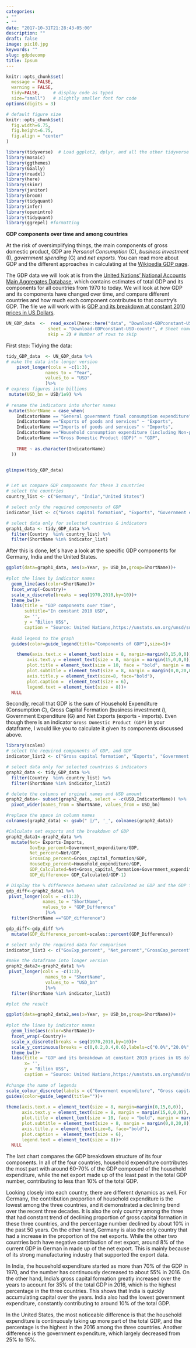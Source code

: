 ```yaml
---
categories:
- ""
- ""
date: "2017-10-31T21:28:43-05:00"
description: ""
draft: false
image: pic10.jpg
keywords: ""
slug: gdpdecomp
title: Ipsum
---
```


```r
knitr::opts_chunk$set(
  message = FALSE, 
  warning = FALSE, 
  tidy=FALSE,     # display code as typed
  size="small")   # slightly smaller font for code
options(digits = 3)

# default figure size
knitr::opts_chunk$set(
  fig.width=6.75, 
  fig.height=6.75,
  fig.align = "center"
)
```


```r
library(tidyverse)  # Load ggplot2, dplyr, and all the other tidyverse packages
library(mosaic)
library(ggthemes)
library(GGally)
library(readxl)
library(here)
library(skimr)
library(janitor)
library(broom)
library(tidyquant)
library(infer)
library(openintro)
library(tidyquant)
library(ggrepel) #formatting
```

**GDP components over time and among countries**

At the risk of oversimplifying things, the main components of gross domestic product, GDP are *Personal Consumption* (C), *business investment* (I), *government spending* (G) and *net exports*. You can read more about GDP and the different approaches in calculating at the [Wikipedia GDP page](https://en.wikipedia.org/wiki/Gross_domestic_product).

The GDP data we will look at is from the [United Nations' National Accounts Main Aggregates Database](https://unstats.un.org/unsd/snaama/Downloads), which contains estimates of total GDP and its components for all countries from 1970 to today. We will look at how GDP and its components have changed over time, and compare different countries and how much each component contributes to that country's GDP. The file we will work with is [GDP and its breakdown at constant 2010 prices in US Dollars](http://unstats.un.org/unsd/amaapi/api/file/6).

```r

UN_GDP_data  <-  read_excel(here::here("data", "Download-GDPconstant-USD-countries.xls"), # Excel filename
                sheet = "Download-GDPconstant-USD-countr", # Sheet name
                skip = 2) # Number of rows to skip

```

First step: Tidying the data:

```r

tidy_GDP_data  <- UN_GDP_data %>% 
# make the data into longer version
    pivot_longer(cols = -c(1:3),
               names_to = "Year", 
               values_to = "USD"
               )%>% 
# express figures into billions
 mutate(USD_bn = USD/1e9) %>% 
  
# rename the indicators into shorter names
 mutate(ShortName = case_when(
    IndicatorName == "General government final consumption expenditure" ~ "Government expenditure",
    IndicatorName =="Exports of goods and services" ~ "Exports",
    IndicatorName =="Imports of goods and services" ~ "Imports",
    IndicatorName =="Household consumption expenditure (including Non-profit institutions serving households)" ~ "Household expenditure",
    IndicatorName =="Gross Domestic Product (GDP)" ~ "GDP",
    
    TRUE ~ as.character(IndicatorName)
  ))


glimpse(tidy_GDP_data)


# Let us compare GDP components for these 3 countries
# select the countries
country_list <- c("Germany", "India","United States")

# select only the required components of GDP
indicator_list <- c("Gross capital formation", "Exports", "Government expenditure", "Household expenditure", "Imports")

# select data only for selected countries & indicators
graph1_data <- tidy_GDP_data %>% 
  filter(Country  %in% country_list) %>% 
  filter(ShortName %in% indicator_list)

```

After this is done, let´s have a look at the specific GDP components for Germany, India and the United States.

```r

ggplot(data=graph1_data, aes(x=Year, y= USD_bn,group=ShortName))+
  
#plot the lines by indicator names
  geom_line(aes(color=ShortName))+
  facet_wrap(~Country)+
  scale_x_discrete(breaks = seq(1970,2010,by=10))+
  theme_bw()+
  labs(title = "GDP components over time",
       subtitle="In constant 2010 USD",
       x= '', 
       y = "Bilion US$",
       caption = "Source: United Nations,https://unstats.un.org/unsd/snaama/Downloads") +
  
  #add legend to the graph
  guides(color=guide_legend(title="Components of GDP"),size=5)+

    theme(axis.text.x = element_text(size = 8, margin=margin(0,15,0,0)),
        axis.text.y = element_text(size = 8, margin = margin(15,0,0,0)),
        plot.title = element_text(size = 10, face = "bold", margin = margin(0,0,5,0)),
        plot.subtitle = element_text(size = 8, margin = margin(0,0,20,0)),
        axis.title.y = element_text(size=8, face="bold"),
        plot.caption =  element_text(size = 6),
        legend.text = element_text(size = 8))+
  NULL
```


Secondly, recall that GDP is the sum of Household Expenditure (Consumption *C*), Gross Capital Formation (business investment *I*), Government Expenditure (G) and Net Exports (exports - imports). Even though there is an indicator `Gross Domestic Product (GDP)` in your dataframe, I would like you to calculate it given its components discussed above.

```r
library(scales)
# select the required components of GDP, and GDP
indicator_list2 <- c("Gross capital formation", "Exports", "Government expenditure", "Household expenditure", "Imports","GDP")

# select data only for selected countries & indicators
graph2_data <- tidy_GDP_data %>% 
  filter(Country  %in% country_list) %>% 
  filter(ShortName %in% indicator_list2)

# delete the columns of orginal names and USD amount
graph2_data<- subset(graph2_data, select = -c(USD,IndicatorName)) %>% 
  pivot_wider(names_from = ShortName, values_from = USD_bn) 

#replace the space in column names 
colnames(graph2_data) <- gsub(" |/", '_', colnames(graph2_data)) 

#Calculate net exports and the breakdown of GDP
graph2_data1<-graph2_data %>% 
  mutate(Net= Exports-Imports,
         GovExp_percent=Government_expenditure/GDP,
         Net_percent=Net/GDP,
         GrossCap_percent=Gross_capital_formation/GDP,
         HouseExp_percent=Household_expenditure/GDP,
         GDP_Calculated=Net+Gross_capital_formation+Government_expenditure+Household_expenditure,
         GDP_difference= GDP_Calculated/GDP-1)

# Display the % difference between what calculated as GDP and the GDP figure included in the dataframe
gdp_diff<-graph2_data1 %>% 
 pivot_longer(cols = -c(1:3),
              names_to = "ShortName", 
              values_to = "GDP_Difference"
               )%>% 
  filter(ShortName =="GDP_difference")

gdp_diff<-gdp_diff %>% 
  mutate(GDP_difference_percent=scales::percent(GDP_Difference))

# select only the required data for comparison
indicator_list3 <- c("GovExp_percent", "Net_percent","GrossCap_percent","HouseExp_percent")

#make the dataframe into longer version
graph2_data2<-graph2_data1 %>% 
 pivot_longer(cols = -c(1:3),
               names_to = "ShortName", 
               values_to = "USD_bn"
               )%>% 
  filter(ShortName %in% indicator_list3)

#plot the result

ggplot(data=graph2_data2,aes(x=Year, y= USD_bn,group=ShortName))+
  
#plot the lines by indicator names
  geom_line(aes(color=ShortName))+
  facet_wrap(~Country)+
  scale_x_discrete(breaks = seq(1970,2010,by=10))+
  scale_y_continuous(breaks = c(0,0.2,0.4,0.6),labels=c("0.0%","20.0%","40.0%","60.0%"))+
  theme_bw()+
  labs(title = "GDP and its breakdown at constant 2010 prices in US dollars",
       x= '', 
       y = "Bilion US$",
       caption = "Source: United Nations,https://unstats.un.org/unsd/snaama/Downloads") +
  
#change the name of legends 
scale_colour_discrete(labels = c("Goverment expenditure", "Gross capital formation","Household expenditure","Net exports"))+
guides(color=guide_legend(title=""))+
  
theme(axis.text.x = element_text(size = 8, margin=margin(0,15,0,0)),
      axis.text.y = element_text(size = 8, margin = margin(15,0,0,0)),
      plot.title = element_text(size = 10, face = "bold", margin = margin(0,0,5,0)),
      plot.subtitle = element_text(size = 8, margin = margin(0,0,20,0)),
      axis.title.y = element_text(size=8, face="bold"),
      plot.caption =  element_text(size = 6),
      legend.text = element_text(size = 8))+
  NULL
```


The last chart compares the GDP breakdown structure of its four components. In all of the four countries, household expenditure contributes the most part with around 60-70% of the GDP composed of the household expenditure, while the net export made up of the least past in the total GDP number, contributing to less than 10% of the total GDP.

Looking closely into each country, there are different dynamics as well. For Germany, the contribution proportion of household expenditure is the lowest among the three countries, and it demonstrated a declining trend over the recent three decades. It is also the only country among the three that had constant trend of declining proportion of gross capital formation in these three countries, and the percentage number declined by about 10% in the past 50 years. On the other hand, Germany is also the only country that had a increase in the proportion of the net exports. While the other two countries both have negative contribution of net export, around 8% of the current GDP in German in made up of the net export. This is mainly because of its strong manufacturing industry that supported the export data.

In India, the household expenditure started as more than 70% of the GDP in 1970, and the number has continuously decreased to about 55% in 2016. On the other hand, India's gross capital formation greatly increased over the years to account for 35% of the total GDP in 2016, which is the highest percentage in the three countries. This shows that India is quickly accumulating capital over the years. India also had the lowest government expenditure, constantly contributing to around 10% of the total GDP.

In the United States, the most noticeable difference is that the household expenditure is continuously taking up more part of the total GDP, and the percentage is the highest in the 2016 among the three countries. Another difference is the government expenditure, which largely decreased from 25% to 15%. 

